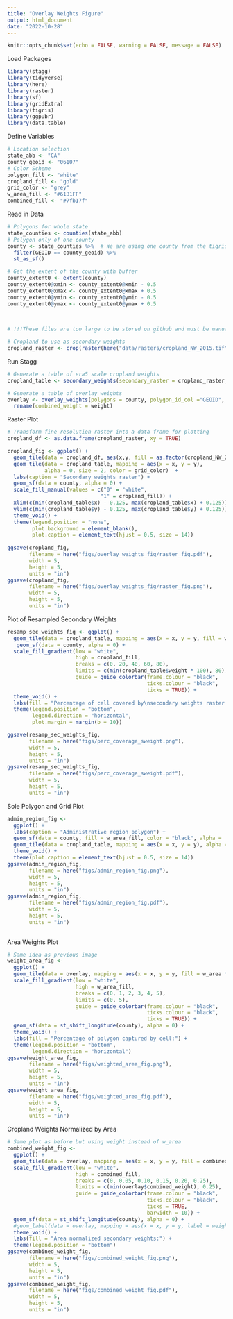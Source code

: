 ```yaml
---
title: "Overlay Weights Figure"
output: html_document
date: "2022-10-28"
---
```


```r
knitr::opts_chunk$set(echo = FALSE, warning = FALSE, message = FALSE)
```

Load Packages
```r
library(stagg)
library(tidyverse)
library(here)
library(raster)
library(sf)
library(gridExtra)
library(tigris)
library(ggpubr)
library(data.table)
```


Define Variables
```r
# Location selection
state_abb <- "CA"
county_geoid <- "06107"
# Color Scheme
polygon_fill <- "white"
cropland_fill <- "gold"
grid_color <- "grey"
w_area_fill <- "#61B1FF"
combined_fill <- "#7fb17f"
```


Read in Data
```r
# Polygons for whole state
state_counties <- counties(state_abb)
# Polygon only of one county
county <- state_counties %>%  # We are using one county from the tigris package
  filter(GEOID == county_geoid) %>% 
  st_as_sf() 

# Get the extent of the county with buffer
county_extent0 <- extent(county)
county_extent0@xmin <- county_extent0@xmin - 0.5
county_extent0@xmax <- county_extent0@xmax + 0.5
county_extent0@ymin <- county_extent0@ymin - 0.5
county_extent0@ymax <- county_extent0@ymax + 0.5
 

 
# !!!These files are too large to be stored on github and must be manually copied to your directory's data folder!!!

# Cropland to use as secondary weights
cropland_raster <- crop(raster(here("data/rasters/cropland_NW_2015.tif")), county_extent0)
```


Run Stagg
```r
# Generate a table of era5 scale cropland weights
cropland_table <- secondary_weights(secondary_raster = cropland_raster, extent = county_extent0) 

# Generate a table of overlay weights
overlay <- overlay_weights(polygons = county, polygon_id_col ="GEOID", secondary_weights = cropland_table) %>% 
  rename(combined_weight = weight)
```

Raster Plot
```r
# Transform fine resolution raster into a data frame for plotting
cropland_df <- as.data.frame(cropland_raster, xy = TRUE)

cropland_fig <- ggplot() +
  geom_tile(data = cropland_df, aes(x,y, fill = as.factor(cropland_NW_2015))) +
  geom_tile(data = cropland_table, mapping = aes(x = x, y = y), 
            alpha = 0, size = 2, color = grid_color)  +
  labs(caption = "Secondary weights raster") +
  geom_sf(data = county, alpha = 0) +
  scale_fill_manual(values = c("0" = "white",
                              "1" = cropland_fill)) +
  xlim(c(min(cropland_table$x) - 0.125, max(cropland_table$x) + 0.125)) +
  ylim(c(min(cropland_table$y) - 0.125, max(cropland_table$y) + 0.125)) +
  theme_void() +       
  theme(legend.position = "none",
        plot.background = element_blank(),
        plot.caption = element_text(hjust = 0.5, size = 14))
  
ggsave(cropland_fig,
       filename = here("figs/overlay_weights_fig/raster_fig.pdf"),
       width = 5,
       height = 5,
       units = "in")
ggsave(cropland_fig,
       filename = here("figs/overlay_weights_fig/raster_fig.png"),
       width = 5,
       height = 5,
       units = "in")
```

Plot of Resampled Secondary Weights
```r
resamp_sec_weights_fig <- ggplot() +
  geom_tile(data = cropland_table, mapping = aes(x = x, y = y, fill = weight * 100), size = 2, color = grid_color) +
   geom_sf(data = county, alpha = 0) +
  scale_fill_gradient(low = "white",
                      high = cropland_fill,
                      breaks = c(0, 20, 40, 60, 80),
                      limits = c(min(cropland_table$weight * 100), 80),
                      guide = guide_colorbar(frame.colour = "black",
                                             ticks.colour = "black",
                                             ticks = TRUE)) +
  theme_void() +
  labs(fill = "Percentage of cell covered by\nsecondary weights raster:") +
  theme(legend.position = "bottom",
        legend.direction = "horizontal",
        plot.margin = margin(b = 10))

ggsave(resamp_sec_weights_fig,
       filename = here("figs/perc_coverage_sweight.png"),
       width = 5,
       height = 5,
       units = "in")
ggsave(resamp_sec_weights_fig,
       filename = here("figs/perc_coverage_sweight.pdf"),
       width = 5,
       height = 5,
       units = "in")
```

Sole Polygon and Grid Plot
```r
admin_region_fig <- 
  ggplot() +
  labs(caption = "Administrative region polygon") +
  geom_sf(data = county, fill = w_area_fill, color = "black", alpha = .6) +
  geom_tile(data = cropland_table, mapping = aes(x = x, y = y), alpha = 0, size = 2, color = grid_color) +
  theme_void() +
  theme(plot.caption = element_text(hjust = 0.5, size = 14))
ggsave(admin_region_fig,
       filename = here("figs/admin_region_fig.png"),
       width = 5,
       height = 5,
       units = "in")
ggsave(admin_region_fig,
       filename = here("figs/admin_region_fig.pdf"),
       width = 5,
       height = 5,
       units = "in")
  
```


Area Weights Plot
```r
# Same idea as previous image
weight_area_fig <-
  ggplot() +
  geom_tile(data = overlay, mapping = aes(x = x, y = y, fill = w_area * 100), size = 2, color = grid_color) +
  scale_fill_gradient(low = "white",
                      high = w_area_fill,
                      breaks = c(0, 1, 2, 3, 4, 5),
                      limits = c(0, 5),
                      guide = guide_colorbar(frame.colour = "black",
                                             ticks.colour = "black",
                                             ticks = TRUE)) +
  geom_sf(data = st_shift_longitude(county), alpha = 0) +
  theme_void() +
  labs(fill = "Percentage of polygon captured by cell:") +
  theme(legend.position = "bottom",
        legend.direction = "horizontal")
ggsave(weight_area_fig,
       filename = here("figs/weighted_area_fig.png"),
       width = 5,
       height = 5,
       units = "in")
ggsave(weight_area_fig,
       filename = here("figs/weighted_area_fig.pdf"),
       width = 5,
       height = 5,
       units = "in")
```

Cropland Weights Normalized by Area
```r
# Same plot as before but using weight instead of w_area
combined_weight_fig <- 
  ggplot() +
  geom_tile(data = overlay, mapping = aes(x = x, y = y, fill = combined_weight), size = 2, color = grid_color) +
  scale_fill_gradient(low = "white",
                      high = combined_fill,
                      breaks = c(0, 0.05, 0.10, 0.15, 0.20, 0.25),
                      limits = c(min(overlay$combined_weight), 0.25),
                      guide = guide_colorbar(frame.colour = "black",
                                             ticks.colour = "black",
                                             ticks = TRUE,
                                             barwidth = 10)) +
  geom_sf(data = st_shift_longitude(county), alpha = 0) +
  #geom_label(data = overlay, mapping = aes(x = x, y = y, label = weight)) +
  theme_void() +
  labs(fill = "Area normalized secondary weights:") +
  theme(legend.position = "bottom")
ggsave(combined_weight_fig,
       filename = here("figs/combined_weight_fig.png"),
       width = 5,
       height = 5,
       units = "in")
ggsave(combined_weight_fig,
       filename = here("figs/combined_weight_fig.pdf"),
       width = 5,
       height = 5,
       units = "in")
```

